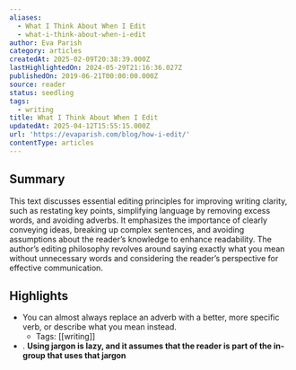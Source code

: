 ```yaml
---
aliases:
  - What I Think About When I Edit
  - what-i-think-about-when-i-edit
author: Eva Parish
category: articles
createdAt: 2025-02-09T20:38:39.000Z
lastHighlightedOn: 2024-05-29T21:16:36.027Z
publishedOn: 2019-06-21T00:00:00.000Z
source: reader
status: seedling
tags:
  - writing
title: What I Think About When I Edit
updatedAt: 2025-04-12T15:55:15.000Z
url: 'https://evaparish.com/blog/how-i-edit/'
contentType: articles
---
```

## Summary

This text discusses essential editing principles for improving writing clarity, such as restating key points, simplifying language by removing excess words, and avoiding adverbs. It emphasizes the importance of clearly conveying ideas, breaking up complex sentences, and avoiding assumptions about the reader’s knowledge to enhance readability. The author’s editing philosophy revolves around saying exactly what you mean without unnecessary words and considering the reader’s perspective for effective communication.

## Highlights

- You can almost always replace an adverb with a better, more specific verb, or describe what you mean instead.
    - Tags: [[writing]]
- . **Using jargon is lazy, and it assumes that the reader is part of the in-group that uses that jargon**
